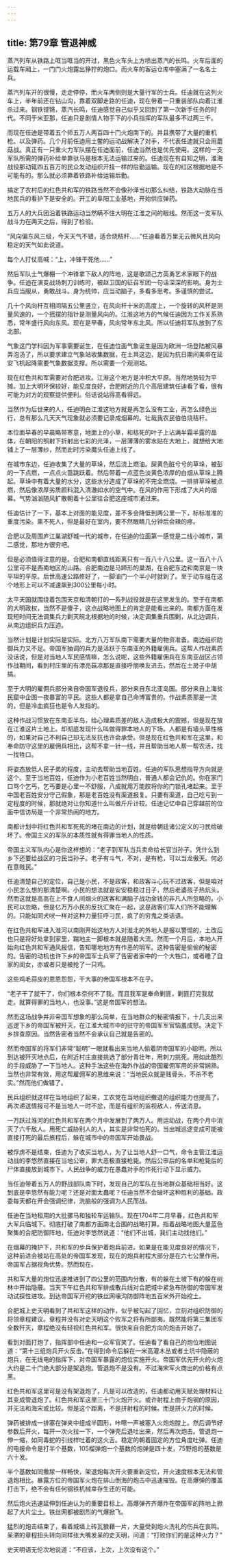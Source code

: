```yaml
---
---
---
```

title: 第79章 管退神威
---



蒸汽列车从铁路上哐当哐当的开过，黑色火车头上方喷出蒸汽的长鸣。火车后面的运载车厢上，一门门火炮露出狰狞的炮口。而火车的客运仓库中塞满了一名名士兵。

蒸汽列车开的很慢，走走停停，而火车两侧则是大量行军的士兵。任迪就在这列火车上，半年前还在钻山沟，靠着双脚走路的任迪，现在带着一只重装部队向着江淮杀过来。钢铁铿锵，蒸汽长鸣，任迪感觉自己似乎又回到了第一次新手任务的时代。不同于米亚那，任迪只是剧情人物手下的小兵指挥的军队最多不过两三千。

而现在任迪是带着五个师五万人两百四十门火炮南下的。并且携带了大量的重机枪。以及弹药。几个月前任迪用土鳖的运动战解决了对手，不代表任迪就只会用蘑菇战。真正有一只重火力军队摆在任迪面前，任迪当然也是优先使用。这样的一支军队所需的弹药补给单靠驮马是根本无法运输过来的。任迪现在有自知之明，淮海战役那动辄四五百万的民众发动组织开挂一样的后勤运输。现在的红区根据地是不可能有的。那么就必须靠着铁路补给运输后勤。

搞定了农村后的红色共和军的铁路当然不会像孙泽当初那么纠结，铁路大动脉在当地民兵的看护下是安全的。开工的阜阳工业基地，开始供应弹药。

五万人的大兵团沿着铁路运动当然瞒不住大明在江淮之间的眼线。然而这一支军队战斗力在两天之后，得到了检验。

“风向偏东风三级，今天天气不错，适合烧秸秆……”任迪看着万里无云微风且风向稳定的天气如此说道。

每个人打仗高喊：“上，冲锋干死他……”

然后军队士气爆棚一个冲锋拿下敌人的阵地，这是歌颂己方英勇艺术家眼下的战争。任迪在演变战场刺刀训练时，被赵卫国的征召军团一句话深深的影响。身为士兵应当服从，勇敢战斗。身为统帅，应当动脑子，多看多思考。多谨慎的尝试。

几十个风向杆互相间隔五公里竖立，在风向杆十米的高度上，一个旋转的风杯是测量风速的，一个摇摆的指针是测量风向的。江淮这地方的气候任迪因为工作关系熟悉，常年盛行风向东风。现在是早春，风向常年东北风。所以任迪将军队放到了东北部。

气象这门学科因为军事需要诞生，在任迪位面气象诞生是因为欧洲一场登陆被风暴弄泡汤了，所以要求建立气象站收集数据，在土共这边，是因为抗日期间美帝在延安飞机起降需要气象数据支撑。所以需要一个观测站。

现在红色共和军需要对合肥进攻。江淮这个地方是冲积大平原。当然地势较为平摊。加上大明环保较好，能见度良好，合肥附近的几个高层建筑任迪看了看，很有可能为对方的观察提供便利。俗话说站得高看得远。

当然作为后世来的人，任迪明白江淮这地方就是再怎么没有工业，再怎么绿色出行，总有那么几天天气现象就必须要记录成烟幕的。壮哉我农民伯伯烧秸秆。

本位面早春的早晨略带寒意，地面上的小草，和枯死的叶子上沾满半霜半露的晶体，在朝阳的照射下折射出七彩的光泽，一层薄薄的雾水贴在大地上，就想给大地铺上了一层薄纱，然而此时污染魔头任迪上线了。

在城市东边，任迪收集了大量的草垛，然后浇上燃油。屎黄色脏兮兮的草垛，被彭的一下点燃，一点点火苗跳跃着。然后带着一点蓝色淡黄色浓厚的白烟从草垛上腾起。草垛中有着大量的水分，这些水分造成了草垛的不完全燃烧。一排排草垛被点燃，然后像浓厚劣质颜料混入清澈如水的空气中。在风的作用下形成了大片的烟幕。气势汹汹随风扩散朝着十公里往合肥这座城市涌过来。

任迪估计了一下，基本上对面的能见度，差不多会降低到两公里一下，标标准准的重度污染。熏不死人，但是最好在室内，要不然眼睛几分钟后会辣的疼。

合肥以及周围庐江巢湖舒城一代的城市，在任迪的位面第一感觉是二线小城市，第二感觉，那地方很穷吧。

但是必须值得注意的是。合肥和南都直线距离只有一百八十八公里。这一百八十八公里可不是西南地区的山路。合肥南边是马蹄形的巢湖，在合肥东边和南京是一块平坦的平原。后世高速公路修好了，一脚油门一个半小时就到了。至于动车组在这个地形上可以不减速飙到300公里每小时。

太平天国就围绕着包围天京和清朝打的一系列战役就是在这里发生的。至于在南都的大明政权，当然不是傻子，这点战略地图上的肯定是能看出来的。南都方面在发现短时间无法调集兵力剿灭皖北根据地的时候，决定调集重兵围剿，从北边调兵，从南边组织兵力压迫。

当然计划是计划实际是实际。北方八万军队南下需要大量的物资准备。南边组织防御兵力又不足。帝国军抽调的兵力是活跃于东南亚的外籍雇佣兵。这帮人作战素质没话说，但是对当地人军民感情嘛，怎么说呢，这些外籍雇佣兵在东南亚战区占领作战期间，看到村庄里的有漂亮菇凉那是直接呼朋唤友进去，然后在土房子中胡搞。

至于大明的雇佣兵部分来自帝国军退役兵，部分来自东北亚岛国。部分来自上海贫民窟中企图一夜暴富的平民。这些人都是拿自己命博富贵的。作战素质那是一流的，但是冷血疯狂也是令人发指的。

这种作战习惯放在东南亚半岛，给心理素质差的敌人造成极大的震撼，但是现在放在江淮这片土地上。却彻底发现什么叫做得罪本地人的下场。人都是有墙头草性格的，如果对自己不利自己却无法反抗也许会承受。但是现在红色共和军在这里，和奉命防守这里的雇佣兵相比，这帮不拿一针一线，并且帮助当地人帮一帮农活，找一找牲口。

将姿态放低人民子弟的程度，主动去帮助当地百姓。任迪的军队思想指导方向就是这个。至于当地百姓，任迪作为小老百姓当然明白，普通人都会记仇的。你在家门口骂个乞丐，乞丐要是心里一不舒服，八成就用万能胶将你的门锁孔堵起来。至于中国老百姓安分守己假象，那是老百姓没有渠道报复。只要有渠道，自己吃亏到一定程度的时候，那就绝对让你知道什么叫做斤斤计较。任迪记忆中自己穿越前的位面中信访局是一个非常热闹的地方。

南都计划中将红色共和军死死的堵在南边的计划，就是给朝廷诸公定义的刁民给破坏了。帝国主义的军队的本质性就有得罪当地人的性质。

帝国主义军队内心是你这样想的：“老子到军队当兵卖命给长官当孙子。凭什么到乡下还要给战区的刁民当孙子。老子有斗气，不对，是有枪，可以当龙傲天。何必在意贱民。”

任迪清楚自己的定位，自己是小民，不是政客，和政客斗心玩不过政客，但是咱对小民怎么想的那清楚啊。小民的想法就是安安稳稳过日子，然后老婆孩子热炕头。然而这就是高高在上不食人间烟火的政客和满脑子战功金钱的非凡人所忽略的。小民可以忽略，但是亿万万小民的反抗汇聚在一起，这是政客们军人们所不能理解的。只能如同犬吠一样对这种力量狂呼刁民，疯了的穷鬼之类话语。

在红色共和军进入淮河以南刚开始这地方人对淮北的外地人是报以警惕的，土改后也只是将好处拿到家里，踹地主一脚根本就是随着大流。然而一个月后，本地人开始向红色共和军通风报信，告知哪地地方有作恶的明军。这种告密是偷偷的秘密的。告密的动机也许下乡的帝国军士兵宰了告密者家中的一个大牲口，或者睡了自家的闺女，亦或者只是被抢了一只鸡。

这些鸡毛蒜皮的恩恩怨怨，干大事的帝国军根本不在乎。

“老子干了就干了，你们根本奈何不了我。而且我军是奉命剿匪，剿匪打完我就走。就算得罪的当地人，也没事。”这是帝国军的想法。

然而这场战争并非帝国军想象的那么简单，在当地群众的秘密情报下，十几支出来巡逻下乡的帝国军被歼灭，在江淮大城市中的驻守的帝国军军官恼羞成怒。决定下乡排查原因。当然告密者当然不会承认自己就是告密的。

然而帝国军的将军们非常“聪明”一眼就看出来当地人偷着阴帝国军的小聪明。所以到达被歼灭地点后，在附近村庄直接挑选了部分青壮年，用刺刀挑死。用如此酷烈的手段威胁了一下当地人。这种手法这些在海外作战的帝国雇佣军用的非常娴熟。当然也非常有效，用这帮雇佣军的思维来说：“当地民众就是贱骨头，不杀不老实。”然而他们做错了。

民兵组织就这样在当地组织了起来，工农党在当地组织撤退的组织能力也提高了。再次递送情报可不是当地人一时不忿，而是有组织的监视敌人，传送消息。

一万跃过淮河的红色共和军在两个月中发展到了两万人。用运动战，在两个月中消灭了六千敌人。用死亡威胁别人的人，其实是非常怕死的。当出城巡逻变成可能被直接打死的最后旅程后，躲在城市中的帝国军开始畏战。

被俘虏不是结束，任迪为了收买当地人，为了让当地人舒一口气，命令主管江淮运动战的李悠然直接在当地公审，罪大恶极直接枪毙。然后公审后的名单和枪毙后的尸体直接放到城市下。人民战争的威力在愚蠢对手的作死行动下显示威力。

当任迪带着五万人的野战部队南下时，发现自己的军队在当地群众基础相当好。这到底是李悠然有能力呢？还是对面太蠢呢？任迪当然不会破坏这种胜利的基础。政委每天都在开会强调纪律，洗脑般的强调为人民而战。

任迪在当地租用的大批骡马和独轮车运输队。现在1704年二月早春，红色共和军大军兵临城下。彻底打破了南都方面南北合围的战略打算。指着战略地图大量蓝色聚集的合肥防御阵地，任迪对李悠然说道：“他们不出城，我们主动找他们。”

在烟幕的掩护下，共和军的步兵保护着炮兵前进。如果是在能见度良好的情况下，这种前进会被站在高处的帝国军发现，现在的炮兵射程大部分是在六七公里作用。帝国军占据视角优势。然而现在。

共和军大量的炮位迅速推进到了四公里的范围内分散，有的躲在土坡下有的躲在树林中开始隐蔽。当天下午红色共和军排成散兵线对合肥城中紧急布防御的帝国军发动试探性进攻。到达帝国军开挖的铁丝网壕沟防御阵地五百米外开始挖土。

合肥城上史天明看到了共和军这样的动作，似乎被勾起了回忆，立刻对组织防御的将领章程建议。章程并没有对史天明这个败军之将有所鄙夷。既然能将第三集团军全数歼灭，章程绝没有轻视红色共和军。很快来自合肥方向的炮击开始了。

看到对面打炮了，指挥部中任迪和一众军官笑了。任迪看了看自己的炮位地图说道：“第十三组炮兵开火反击。”在得到命令后躲在一米高灌木丛或者土坑中隐蔽的炮兵，在无线电的指挥下，对帝国军暴露的炮位实施开火。帝国军优先开火的火炮大约是二十门绝大部分是架退炮。管退炮不是没有。不过海宋军火商出的价格有点黑。

红色共和军这里可是没有架退炮了，凡是可以改造的，任迪都动用天赋处理材料让其变成管退炮了。红色共和军这里三十门火炮开火。或许射程上由于炮钢的原因，并无法和海宋或比较。但是这个距离，不是拼射程的时候。而是拼火力的时候。

弹药被排成一排塞在弹夹中组成半圆形，咔嚓一声被塞入火炮炮膛上。然后调节好参数后开火，每开一次火拉一下，一个弹壳后退吐出来，然后再次炮击。管退炮一伸一缩，如同毒蛇的引线样吐着的这火舌。稳定的朝着固定的方位角度吐弹。任迪的电报命令是打半个基数，105榴弹炮一个基数的炮弹是四十发，75野炮的基数是六十发。

半个基数如同撒尿一样畅快，架退炮每次开火要重新定位，开火速度根本无法和管退炮相比。暴露方位的帝国军火炮在排山倒海的炮击中迅速摧毁。在高爆弹的覆盖打击下，绝不会有任何钢铁机械幸存生还的可能。

然后炮火迅速延伸到任迪认为的重要目标上。高爆弹齐齐爆炸在帝国军的阵地上掀起了大片尘土。铁丝网都被剧烈的气爆掀飞。

猛烈的炮击结束了，看着城墙上砖瓦狼藉一片，大量受到炮火洗礼的伤兵在哀鸣。呆滞的章程扭头转向同样张大嘴发呆的史天明，问道：“打败你们的是这种火力？”

史天明语无伦次地说道：“不应该，上次，上次没有这个。”